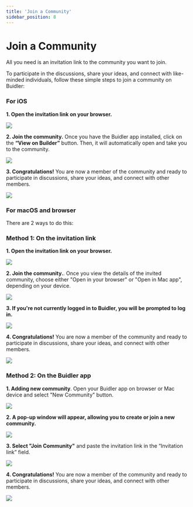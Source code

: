 ```yaml
---
title: 'Join a Community'
sidebar_position: 8
---
```


# Join a Community

All you need is an invitation link to the community you want to join.

To participate in the discussions, share your ideas, and connect with like-minded individuals, follow these simple steps to join a community on Buidler:

### For iOS

**1. Open the invitation link on your browser.**
    
<div class="mobile-screenshot">

![](../../static/img/using-buidler/join-community/open-invitation-link.png)

</div>

**2. Join the community.** Once you have the Buidler app installed, click on the **“View on Builder”** button. Then, it will automatically open and take you to the community.
    
<div class="mobile-screenshot">

![](../../static/img/using-buidler/join-community/starting-join-community.png)

</div>


**3. Congratulations!** You are now a member of the community and ready to participate in discussions, share your ideas, and connect with other members.

<div class="mobile-screenshot">

![](../../static/img/using-buidler/join-community/join-community-success.png)

</div>  

### For macOS and browser

There are 2 ways to do this:

### Method 1: On the invitation link

**1. Open the invitation link on your browser.**

![](../../static/img/using-buidler/join-community/open-invitation-link-mac.png)

    
**2. Join the community.**. Once you view the details of the invited community, choose either "Open in your browser" or "Open in Mac app", depending on your device.

![](../../static/img/using-buidler/join-community/open-invitation-link-selected-mac.png)
    
**3. If you're not currently logged in to Buidler, you will be prompted to log in.**

![](../../static/img/using-buidler/join-community/login-browser.png)

**4. Congratulations!** You are now a member of the community and ready to participate in discussions, share your ideas, and connect with other members.
    
![](../../static/img/using-buidler/join-community/join-community-success-mac.png)



### Method 2: On the Buidler app

**1. Adding new community**. Open your Buidler app on browser or Mac device and select "New Community" button.

![](../../static/img/using-buidler/join-community/new-community-location.png)
    
**2. A pop-up window will appear, allowing you to create or join a new community.**

![](../../static/img/using-buidler/join-community/open-new-community.png)
    
**3. Select "Join Community"** and paste the invitation link in the “Invitation link” field.

![](../../static/img/using-buidler/join-community/join-community.png)
    
**4. Congratulations!** You are now a member of the community and ready to participate in discussions, share your ideas, and connect with other members.

![](../../static/img/using-buidler/join-community/join-community-success-mac.png)
